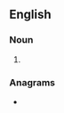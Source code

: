 ==English==

===Noun===
{{head|en|noun form}}

# {{plural of|en|zooarchaeologist}}

===Anagrams===
* {{anagrams|en|a=aaceghiloooorsstz|archaeozoologists}}